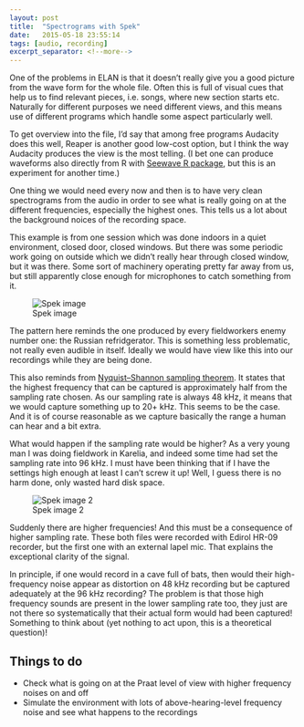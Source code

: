 ```yaml
---
layout: post
title:  "Spectrograms with Spek"
date:   2015-05-18 23:55:14
tags: [audio, recording]
excerpt_separator: <!--more-->
---
```


One of the problems in ELAN is that it doesn't really give you a good picture from the wave form for the whole file. Often this is full of visual cues that help us to find relevant pieces, i.e. songs, where new section starts etc. Naturally for different purposes we need different views, and this means use of different programs which handle some aspect particularly well.<!--more-->

To get overview into the file, I'd say that among free programs Audacity does this well, Reaper is another good low-cost option, but I think the way Audacity produces the view is the most telling. (I bet one can produce waveforms also directly from R with [Seewave R package](http://rug.mnhn.fr/seewave/), but this is an experiment for another time.)

One thing we would need every now and then is to have very clean spectrograms from the audio in order to see what is really going on at the different frequencies, especially the highest ones. This tells us a lot about the background noices of the recording space.

This example is from one session which was done indoors in a quiet environment, closed door, closed windows. But there was some periodic work going on outside which we didn't really hear through closed window, but it was there. Some sort of machinery operating pretty far away from us, but still apparently close enough for microphones to catch something from it.

![Spek image](/media/figures/0409_100225.WAV.png)

The pattern here reminds the one produced by every fieldworkers enemy number one: the Russian refridgerator. This is something less problematic, not really even audible in itself. Ideally we would have view like this into our recordings while they are being done.

This also reminds from [Nyquist–Shannon sampling theorem](http://en.wikipedia.org/wiki/Nyquist%E2%80%93Shannon_sampling_theorem). It states that the highest frequency that can be captured is approximately half from the sampling rate chosen. As our sampling rate is always 48 kHz, it means that we would capture something up to 20+ kHz. This seems to be the case. And it is of course reasonable as we capture basically the range a human can hear and a bit extra.

What would happen if the sampling rate would be higher? As a very young man I was doing fieldwork in Karelia, and indeed some time had set the sampling rate into 96 kHz. I must have been thinking that if I have the settings high enough at least I can't screw it up! Well, I guess there is no harm done, only wasted hard disk space. 

![Spek image 2](/media/figures/0515_124033.WAV.png)

Suddenly there are higher frequencies! And this must be a consequence of higher sampling rate. These both files were recorded with Edirol HR-09 recorder, but the first one with an external lapel mic. That explains the exceptional clarity of the signal.

In principle, if one would record in a cave full of bats, then would their high-frequency noise appear as distortion on 48 kHz recording but be captured adequately at the 96 kHz recording? The problem is that those high frequency sounds are present in the lower sampling rate too, they just are not there so systematically that their actual form would had been captured! Something to think about (yet nothing to act upon, this is a theoretical question)!

## Things to do

* Check what is going on at the Praat level of view with higher frequency noises on and off
* Simulate the environment with lots of above-hearing-level frequency noise and see what happens to the recordings
